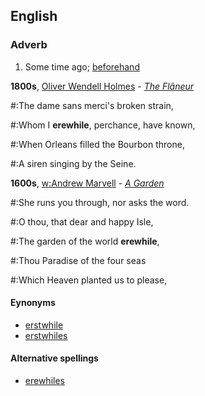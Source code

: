 ==English==

===Adverb===
{{en-adv}}

# {{context|archaic|or|poetic}} Some time ago; [[beforehand]]
'''1800s''', [[w:Oliver Wendell Holmes, Sr.|Oliver Wendell Holmes]] - ''[[s:The Flâneur|The Flâneur]]''
#:The dame sans merci's broken strain,
#:Whom I '''erewhile''', perchance, have known,
#:When Orleans filled the Bourbon throne,
#:A siren singing by the Seine.

'''1600s''', [[w:Andrew Marvell]] - ''[[s:A Garden|A Garden]]''
#:She runs you through, nor asks the word.
#:O thou, that dear and happy Isle,
#:The garden of the world '''erewhile''',
#:Thou Paradise of the four seas
#:Which Heaven planted us to please,

====Eynonyms====
*[[erstwhile]]
*[[erstwhiles]]

====Alternative spellings====
*[[erewhiles]]
